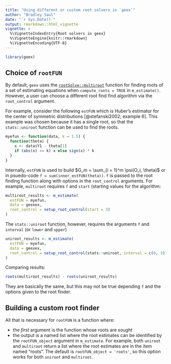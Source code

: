 ```yaml
---
title: "Using different or custom root solvers in `geex`"
author: "Bradley Saul"
date: "`r Sys.Date()`"
output: rmarkdown::html_vignette
vignette: >
  %\VignetteIndexEntry{Root solvers in geex}
  %\VignetteEngine{knitr::rmarkdown}
  %\VignetteEncoding{UTF-8}
---
```


```r
library(geex)
```

## Choice of `rootFUN`

By default, `geex` uses the [`rootSolve::multiroot`](https://cran.r-project.org/package=rootSolve) function for finding roots of a set of estimating equations when `compute_roots = TRUE` in `m_estimate()`. However, a user can choose a different root find find algorithm via the `root_control` argument.

For example, consider the following `estFUN` which is Huber's estimator for the center of symmetric distributions [@stefanski2002; example 6]. This example was chosen because it has a single root, so that the `stats::uniroot` function can be used to find the roots.
```r
myefun <- function(data, k = 1.5) {
  function(theta) {
    x <- data$Y1 - theta[1]
    if (abs(x) <= k) x else sign(x) * k
  }
}
```

Internally, `estFUN` is used to build $G_m = \sum_{i = 1}^m  \psi(O_i, \theta)$ or in psuedo-code `f = sum(inner_estFUN(theta))`. `f` is passed to the root finding function along with options in the `root_control` arguments. For example,  `multiroot` requires `f` and `start` (starting values for the algorithm: 

```r
multiroot_results <- m_estimate(
  estFUN = myefun,
  data = geexex,
  root_control = setup_root_control(start = 3)
)
```

The `stats::uniroot` function, however, requires the arguments `f` and `interval` (or `lower` and `upper`)

```r
uniroot_results <- m_estimate(
  estFUN = myefun,
  data = geexex,
  root_control = setup_root_control(stats::uniroot, interval = c(0, 10))
)
```

Comparing results:

```r
roots(multiroot_results) - roots(uniroot_results)
```

They are basically the same, but this may not be true depending `f` and the options given to the root finder.


## Building a custom root finder

All that is necessary for `rootFUN` is a function where:

* the *first* argument is the function whose roots are sought
* the output is a named list where the root estimates can be identified by the `rootFUN_object` argument in `m_estimate`. For example, both `uniroot` and `multiroot` return a list where the root estimates are in the item named "roots". The default is `rootFUN_object = 'roots'`, so this option works for both `uniroot` and `multiroot`. 
